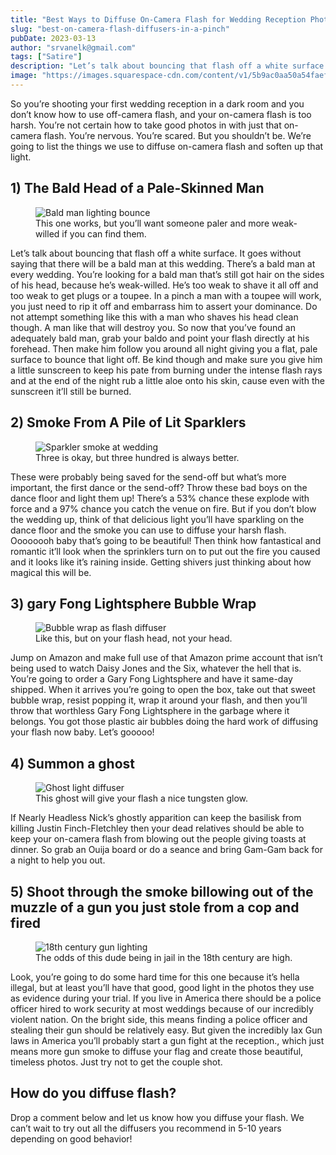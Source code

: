 ```yaml
---
title: "Best Ways to Diffuse On-Camera Flash for Wedding Reception Photos"
slug: "best-on-camera-flash-diffusers-in-a-pinch"
pubDate: 2023-03-13
author: "srvanelk@gmail.com"
tags: ["Satire"]
description: "Let’s talk about bouncing that flash off a white surface. It goes without saying that there will be a bald man at this wedding."
image: "https://images.squarespace-cdn.com/content/v1/5b9ac0aa50a54faef024c950/545eef86-728e-45e1-9880-7b1f38b053f6/dan-senior-3ecodBxP3uk-unsplash.jpg?format=original"
---
```


So you’re shooting your first wedding reception in a dark room and you don’t know how to use off-camera flash, and your on-camera flash is too harsh. You’re not certain how to take good photos in with just that on-camera flash. You’re nervous. You’re scared. But you shouldn’t be. We’re going to list the things we use to diffuse on-camera flash and soften up that light.

## 1) The Bald Head of a Pale-Skinned Man

<figure>
  <img src="https://images.squarespace-cdn.com/content/v1/5b9ac0aa50a54faef024c950/545eef86-728e-45e1-9880-7b1f38b053f6/dan-senior-3ecodBxP3uk-unsplash.jpg?format=original" alt="Bald man lighting bounce" />
  <figcaption>This one works, but you’ll want someone paler and more weak-willed if you can find them.</figcaption>
</figure>

Let’s talk about bouncing that flash off a white surface. It goes without saying that there will be a bald man at this wedding. There’s a bald man at every wedding. You’re looking for a bald man that’s still got hair on the sides of his head, because he’s weak-willed. He’s too weak to shave it all off and too weak to get plugs or a toupee. In a pinch a man with a toupee will work, you just need to rip it off and embarrass him to assert your dominance. Do not attempt something like this with a man who shaves his head clean though. A man like that will destroy you. So now that you’ve found an adequately bald man, grab your baldo and point your flash directly at his forehead. Then make him follow you around all night giving you a flat, pale surface to bounce that light off. Be kind though and make sure you give him a little sunscreen to keep his pate from burning under the intense flash rays and at the end of the night rub a little aloe onto his skin, cause even with the sunscreen it’ll still be burned.

## 2) Smoke From A Pile of Lit Sparklers

<figure>
  <img src="https://images.squarespace-cdn.com/content/v1/5b9ac0aa50a54faef024c950/dab73d82-14e4-4650-aea5-01e5952de4b0/timothy-eberly-0qWfZQAKqoA-unsplash.jpeg?format=original" alt="Sparkler smoke at wedding" />
  <figcaption>Three is okay, but three hundred is always better.</figcaption>
</figure>

These were probably being saved for the send-off but what’s more important, the first dance or the send-off? Throw these bad boys on the dance floor and light them up! There’s a 53% chance these explode with force and a 97% chance you catch the venue on fire. But if you don’t blow the wedding up, think of that delicious light you’ll have sparkling on the dance floor and the smoke you can use to diffuse your harsh flash. Oooooooh baby that’s going to be beautiful! Then think how fantastical and romantic it’ll look when the sprinklers turn on to put out the fire you caused and it looks like it’s raining inside. Getting shivers just thinking about how magical this will be.

## 3) gary Fong Lightsphere Bubble Wrap

<figure>
  <img src="https://images.squarespace-cdn.com/content/v1/5b9ac0aa50a54faef024c950/a28f2a97-933e-4dbb-abdc-1ce1ab67305d/teslariu-mihai-8mspEIeavoI-unsplash.jpg?format=original" alt="Bubble wrap as flash diffuser" />
  <figcaption>Like this, but on your flash head, not your head.</figcaption>
</figure>

Jump on Amazon and make full use of that Amazon prime account that isn’t being used to watch Daisy Jones and the Six, whatever the hell that is. You’re going to order a Gary Fong Lightsphere and have it same-day shipped. When it arrives you’re going to open the box, take out that sweet bubble wrap, resist popping it, wrap it around your flash, and then you’ll throw that worthless Gary Fong Lightsphere in the garbage where it belongs. You got those plastic air bubbles doing the hard work of diffusing your flash now baby. Let’s gooooo!

## 4) Summon a ghost

<figure>
  <img src="https://images.squarespace-cdn.com/content/v1/5b9ac0aa50a54faef024c950/81dba75f-eb3e-44e6-a3a1-c8084e6a43cc/kevin-escate-cWoV1h5xDDs-unsplash.jpg?format=original" alt="Ghost light diffuser" />
  <figcaption>This ghost will give your flash a nice tungsten glow.</figcaption>
</figure>

If Nearly Headless Nick’s ghostly apparition can keep the basilisk from killing Justin Finch-Fletchley then your dead relatives should be able to keep your on-camera flash from blowing out the people giving toasts at dinner. So grab an Ouija board or do a seance and bring Gam-Gam back for a night to help you out.

## 5) Shoot through the smoke billowing out of the muzzle of a gun you just stole from a cop and fired

<figure>
  <img src="https://images.squarespace-cdn.com/content/v1/5b9ac0aa50a54faef024c950/2b21f483-4797-473d-899c-7c7d16a45031/sander-sammy-ioGBZD7j5-Y-unsplash.jpg?format=original" alt="18th century gun lighting" />
  <figcaption>The odds of this dude being in jail in the 18th century are high.</figcaption>
</figure>

Look, you’re going to do some hard time for this one because it’s hella illegal, but at least you’ll have that good, good light in the photos they use as evidence during your trial. If you live in America there should be a police officer hired to work security at most weddings because of our incredibly violent nation. On the bright side, this means finding a police officer and stealing their gun should be relatively easy. But given the incredibly lax Gun laws in America you’ll probably start a gun fight at the reception., which just means more gun smoke to diffuse your flag and create those beautiful, timeless photos. Just try not to get the couple shot.

## How do you diffuse flash?

Drop a comment below and let us know how you diffuse your flash. We can’t wait to try out all the diffusers you recommend in 5-10 years depending on good behavior!
